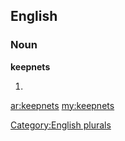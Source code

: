 ==English==

===Noun===
'''keepnets'''

# {{plural of|[[keepnet]]}}

[[Category:English plurals]]

[[ar:keepnets]]
[[my:keepnets]]